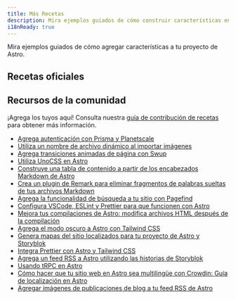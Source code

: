 ```yaml
---
title: Más Recetas
description: Mira ejemplos guiados de cómo construir características en Astro.
i18nReady: true
---
```



Mira ejemplos guiados de cómo agregar características a tu proyecto de Astro.


## Recetas oficiales

<RecipesNav />

## Recursos de la comunidad

¡Agrega los tuyos aquí! Consulta nuestra [guía de contribución de recetas](https://github.com/withastro/docs/blob/main/contributor-guides/submitting-a-recipe.md) para obtener más información.

- [Agrega autenticación con Prisma y Planetscale](https://www.thomasledoux.be/blog/authentication-astro-prisma-planetscale)
- [Utiliza un nombre de archivo dinámico al importar imágenes](https://vaihe.com/blog/astro/astro-dynamic-image-prop/)
- [Agrega transiciones animadas de página con Swup](https://navillus.dev/blog/astro-plus-swup)
- [Utiliza UnoCSS en Astro](https://www.elian.codes/blog/23-02-11-implementing-unocss-in-astro/)
- [Construye una tabla de contenido a partir de los encabezados Markdown de Astro](https://kld.dev/building-table-of-contents/)
- [Crea un plugin de Remark para eliminar fragmentos de palabras sueltas de tus archivos Markdown](https://eatmon.co/blog/remove-runts-markdown/)
- [Agrega la funcionalidad de búsqueda a tu sitio con Pagefind](https://blog.otterlord.dev/post/astro-search/)
- [Configura VSCode, ESLint y Prettier para que funcionen con Astro](https://patheticgeek.dev/blog/astro-prettier-eslint-vscode)
- [Mejora tus compilaciones de Astro: modifica archivos HTML después de la compilación](https://straffesites.com/en/blog/optimize-astro-html-post-build)
- [Agrega el modo oscuro a Astro con Tailwind CSS](https://www.kevinzunigacuellar.com/blog/dark-mode-in-astro/)
- [Genera mapas del sitio localizados para tu proyecto de Astro y Storyblok](https://straffesites.com/en/blog/localized-sitemap-astro-storyblok)
- [Integra Prettier con Astro y Tailwind CSS](https://straffesites.com/en/blog/integrate-prettier-astro-tailwindcss)
- [Agrega un feed RSS a Astro utilizando las historias de Storyblok](https://straffesites.com/en/blog/rss-feed-astro-storyblok)
- [Usando tRPC en Astro](https://www.thomasledoux.be/blog/using-trpc-astro-islands-react)
- [Cómo hacer que tu sitio web en Astro sea multilingüe con Crowdin: Guía de localización en Astro](https://crowdin.com/blog/2023/06/21/astro-localization-and-i18n)
- [Agregar imágenes de publicaciones de blog a tu feed RSS de Astro](https://webreaper.dev/posts/astro-rss-feed-blog-post-images/)